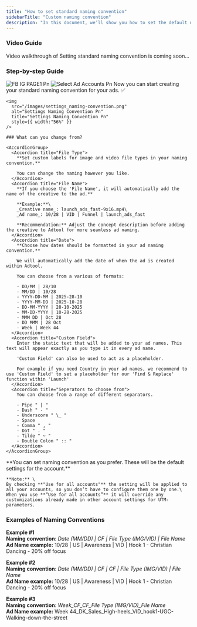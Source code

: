 ```yaml
---
title: "How to set standard naming convention"
sidebarTitle: "Custom naming convention"
description: "In this document, we’ll show you how to set the default naming convention for your ads and provide examples of naming structures commonly used by our users."
---
```


### Video Guide

Video walkthrough of Setting standard naming convention is coming soon...

### Step-by-step Guide

<Steps>
  <Step title="Go to 'Settings'">
    <img
      src="/images/FB_IG_PAGE1.png"
      alt="FB IG PAGE1 Pn"
      style={{ width:"55%" }}
    />
  </Step>
  <Step title="Select the ad account for which the naming convention need to be changed.">
    <img
      src="/images/Select_ad_accounts.png"
      alt="Select Ad Accounts Pn"
      style={{ width:"55%" }}
    />
  </Step>
  <Step title="Scroll down to the section: 'Naming Convention'" iconType="solid">
    Now you can start creating your standard naming convention for your ads. ✅

    <img
      src="/images/settings_naming-convention.png"
      alt="Settings Naming Convention Pn"
      title="Settings Naming Convention Pn"
      style={{ width:"56%" }}
    />

    ### What can you change from?

    <AccordionGroup>
      <Accordion title="File Type">
        **Set custom labels for image and video file types in your naming convention.**

        You can change the naming however you like.
      </Accordion>
      <Accordion title="File Name">
        **If you choose the 'File Name', it will automatically add the name of the creative to the ad.**

        **Example:**\
        _Creative name_: launch_ads_fast-9x16.mp4\
        _Ad name_: 10/28 | VID | Funnel | launch_ads_fast

        **Recommendation:** Adjust the concept description before adding the creative to Adtool for more seamless ad naming.
      </Accordion>
      <Accordion title="Date">
        **Choose how dates should be formatted in your ad naming convention.**

        We will automatically add the date of when the ad is created within Adtool.

        You can choose from a various of formats:

        - DD/MM | 28/10
        - MM/DD | 10/28
        - YYYY-DD-MM | 2025-28-10
        - YYYY-MM-DD | 2025-10-28
        - DD-MM-YYYY | 28-10-2025
        - MM-DD-YYYY | 10-28-2025
        - MMM DD | Oct 28
        - DD MMM | 28 Oct
        - Week | Week 44
      </Accordion>
      <Accordion title="Custom Field">
        Enter the static text that will be added to your ad names. This text will appear exactly as you type it in every ad name.

        'Custom Field' can also be used to act as a placeholder. 

        For example if you need Country in your ad names, we recommend to use 'Custom Field' to set a placeholder for our 'Find & Replace' function within 'Launch'
      </Accordion>
      <Accordion title="Seperators to choose from">
        You can choose from a range of different separators.

        - Pipe " | "
        - Dash " - "
        - Underscore " \_ "
        - Space
        - Comma " , "
        - Dot " . "
        - Tilde " ~ "
        - Double Colon " :: "
      </Accordion>
    </AccordionGroup>
  </Step>
  <Step title="Set your default naming convention">
    **You can set naming convention as you prefer. These will be the default settings for the account.**

    **Note:** \
    By checking **"Use for all accounts"** the setting will be applied to all your accounts, so you don’t have to configure them one by one.\
    When you use **“Use for all accounts”** it will override any customizations already made in other account settings for UTM-parameters.
  </Step>
</Steps>

### Examples of Naming Conventions

**Example #1**\
**Naming convention**: _Date (MM/DD) | CF | File Type (IMG/VID) | File Name_\
**Ad Name example:** 10/28 | US | Awareness | VID | Hook 1 - Christian Dancing - 20% off focus

**Example #2**\
**Naming convention**: _Date (MM/DD) | CF | CF | File Type (IMG/VID) | File Name_\
**Ad Name example:** 10/28 | US | Awareness | VID | Hook 1 - Christian Dancing - 20% off focus

**Example #3**\
**Naming convention**: _Week_CF_CF_File Type (IMG/VID)\_File Name_\
**Ad Name example:** Week 44_DK_Sales_High-heels_VID_hook1-UGC-Walking-down-the-street
